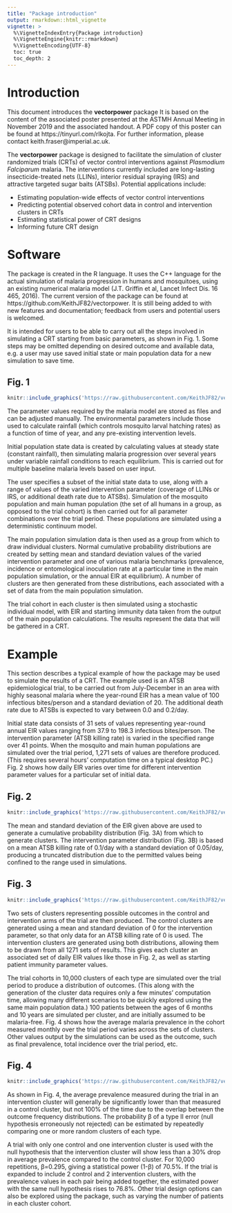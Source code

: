 ```yaml
---
title: "Package introduction"
output: rmarkdown::html_vignette
vignette: >
  %\VignetteIndexEntry{Package introduction}
  %\VignetteEngine{knitr::rmarkdown}
  %\VignetteEncoding{UTF-8}
  toc: true
  toc_depth: 2
---
```


# Introduction

This document introduces the **vectorpower** package  It is based on the content of the associated poster presented at the ASTMH Annual Meeting in November 2019 and the associated handout. A PDF copy of this poster can be found at https://tinyurl.com/rlkojta. For further information, please contact keith.fraser@imperial.ac.uk.

The **vectorpower** package is designed to facilitate the simulation of cluster randomized trials (CRTs) of vector control interventions against *Plasmodium Falciparum* malaria. The interventions currently included are long-lasting insecticide-treated nets (LLINs), interior residual spraying (IRS) and attractive targeted sugar baits (ATSBs). Potential applications include:

 - Estimating population-wide effects of vector control interventions
 - Predicting potential observed cohort data in control and intervention clusters in CRTs 
 - Estimating statistical power of CRT designs
 - Informing future CRT design

# Software

The package is created in the R language. It uses the C++ language for the actual simulation of malaria progression in humans and mosquitoes, using an existing numerical malaria model (J.T. Griffin et al, Lancet Infect Dis. 16 465, 2016). The current version of the package can be found at https://github.com/KeithJF82/vectorpower. It is still being added to with new features and documentation; feedback from users and potential users is welcomed. 

It is intended for users to be able to carry out all the steps involved in simulating a CRT starting from basic parameters, as shown in Fig. 1. Some steps may be omitted depending on desired outcome and available data, e.g. a user may use saved initial state or main population data for a new simulation to save time.

## Fig. 1
```r
knitr::include_graphics('https://raw.githubusercontent.com/KeithJF82/vectorpower/master/images/pkgintro_fig01.png')
```

The parameter values required by the malaria model are stored as files and can be adjusted manually. The environmental parameters include those used to calculate rainfall (which controls mosquito larval hatching rates) as a function of time of year, and any pre-existing intervention levels.
 
Initial population state data is created by calculating values at steady state (constant rainfall), then simulating malaria progression over several years under variable rainfall conditions to reach equilibrium. This is carried out for multiple baseline malaria levels based on user input.

The user specifies a subset of the initial state data to use, along with a range of values of the varied intervention parameter (coverage of LLINs or IRS, or additional death rate due to ATSBs). Simulation of the mosquito population and main human population (the set of all humans in a group, as opposed to the trial cohort) is then carried out for all parameter combinations over the trial period. These populations are simulated using a deterministic continuum model.

The main population simulation data is then used as a group from which to draw individual clusters. Normal cumulative probability distributions are created by setting mean and standard deviation values of the varied intervention parameter and one of various malaria benchmarks (prevalence, incidence or entomological inoculation rate at a particular time in the main population simulation, or the annual EIR at equilibrium). A number of clusters are then generated from these distributions, each associated with a set of data from the main population simulation.

The trial cohort in each cluster is then simulated using a stochastic individual model, with EIR and starting immunity data taken from the output of the main population calculations. The results represent the data that will be gathered in a CRT.

# Example

This section describes a typical example of how the package may be used to simulate the results of a CRT. The example used is an ATSB epidemiological trial, to be carried out from July-December in an area with highly seasonal malaria where the year-round EIR has a mean value of 100 infectious bites/person and a standard deviation of 20. The additional death rate due to ATSBs is expected to vary between 0.0 and 0.2/day.

Initial state data consists of 31 sets of values representing year-round annual EIR values ranging from 37.9 to 198.3 infectious bites/person. The intervention parameter (ATSB killing rate) is varied in the specified range over 41 points. When the mosquito and main human populations are simulated over the trial period, 1,271 sets of values are therefore produced. (This requires several hours’ computation time on a typical desktop PC.) Fig. 2 shows how daily EIR varies over time for different intervention parameter values for a particular set of initial data.

## Fig. 2
```r
knitr::include_graphics('https://raw.githubusercontent.com/KeithJF82/vectorpower/master/images/pkgintro_fig02.png')
```

The mean and standard deviation of the EIR given above are used to generate a cumulative probability distribution (Fig. 3A) from which to generate clusters. The intervention parameter distribution (Fig. 3B) is based on a mean ATSB killing rate of 0.1/day with a standard deviation of 0.05/day, producing a truncated distribution due to the permitted values being confined to the range used in simulations.

## Fig. 3
```r
knitr::include_graphics('https://raw.githubusercontent.com/KeithJF82/vectorpower/master/images/pkgintro_fig03.png')
```

Two sets of clusters representing possible outcomes in the control and intervention arms of the trial are then produced. The control clusters are generated using a mean and standard deviation of 0 for the intervention parameter, so that only data for an ATSB killing rate of 0 is used. The intervention clusters are generated using both distributions, allowing them to be drawn from all 1271 sets of results. This gives each cluster an associated set of daily EIR values like those in Fig. 2, as well as starting patient immunity parameter values.

The trial cohorts in 10,000 clusters of each type are simulated over the trial period to produce a distribution of outcomes. (This along with the generation of the cluster data requires only a few minutes’ computation time, allowing many different scenarios to be quickly explored using the same main population data.) 100 patients between the ages of 6 months and 10 years are simulated per cluster, and are initially assumed to be malaria-free. Fig. 4 shows how the average malaria prevalence in the cohort measured monthly over the trial period varies across the sets of clusters. Other values output by the simulations can be used as the outcome, such as final prevalence, total incidence over the trial period, etc.

## Fig. 4
```r
knitr::include_graphics('https://raw.githubusercontent.com/KeithJF82/vectorpower/master/images/pkgintro_fig04.png')
```

As shown in Fig. 4, the average prevalence measured during the trial in an intervention cluster will generally be significantly lower than that measured in a control cluster, but not 100% of the time due to the overlap between the outcome frequency distributions. The probability β of a type II error (null hypothesis erroneously not rejected) can be estimated by repeatedly comparing one or more random clusters of each type. 

A trial with only one control and one intervention cluster is used with the null hypothesis that the intervention cluster will show less than a 30% drop in average prevalence compared to the control cluster. For 10,000 repetitions, β=0.295, giving a statistical power (1-β) of 70.5%. If the trial is expanded to include 2 control and 2 intervention clusters, with the prevalence values in each pair being added together, the estimated power with the same null hypothesis rises to 76.8%. Other trial design options can also be explored using the package, such as varying the number of patients in each cluster cohort.
